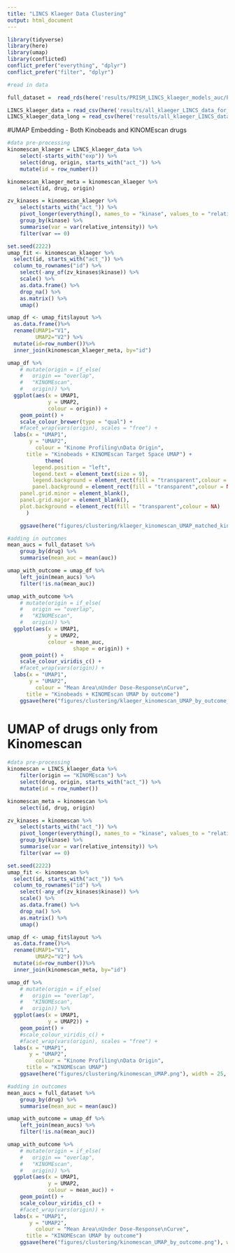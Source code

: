 ```yaml
---
title: "LINCS Klaeger Data Clustering"
output: html_document
---
```


```r
library(tidyverse)
library(here)
library(umap)
library(conflicted)
conflict_prefer("everything", "dplyr")
conflict_prefer("filter", "dplyr")
```

```r
#read in data 

full_dataset =  read_rds(here('results/PRISM_LINCS_klaeger_models_auc/PRISM_LINCS_klaeger_data_for_ml_auc.rds.gz'))

LINCS_klaeger_data = read_csv(here('results/all_klaeger_LINCS_data_for_ml_wide_matched_only.csv'))
LINCS_klaeger_data_long = read_csv(here('results/all_klaeger_LINCS_data_for_ml_long_matched_only.csv'))
```

#UMAP Embedding - Both Kinobeads and KINOMEscan drugs

```r
#data pre-processing
kinomescan_klaeger = LINCS_klaeger_data %>% 
	select(-starts_with("exp")) %>% 
	select(drug, origin, starts_with("act_")) %>% 
	mutate(id = row_number())

kinomescan_klaeger_meta = kinomescan_klaeger %>% 
	select(id, drug, origin)

zv_kinases = kinomescan_klaeger %>% 
	select(starts_with("act_")) %>% 
	pivot_longer(everything(), names_to = "kinase", values_to = "relative_intensity") %>% 
	group_by(kinase) %>% 
	summarise(var = var(relative_intensity)) %>% 
	filter(var == 0)
```

```r
set.seed(2222)
umap_fit <- kinomescan_klaeger %>%
  select(id, starts_with("act_")) %>%
  column_to_rownames("id") %>% 
	select(-any_of(zv_kinases$kinase)) %>% 
	scale() %>% 
	as.data.frame() %>% 
	drop_na() %>% 
	as.matrix() %>% 
	umap()

umap_df <- umap_fit$layout %>%
  as.data.frame()%>%
  rename(UMAP1="V1",
         UMAP2="V2") %>%
  mutate(id=row_number())%>%
  inner_join(kinomescan_klaeger_meta, by="id")

umap_df %>%
	# mutate(origin = if_else(
	# 	origin == "overlap",
	# 	"KINOMEscan",
	# 	origin)) %>%
  ggplot(aes(x = UMAP1, 
             y = UMAP2, 
             colour = origin)) +
	geom_point() +
	scale_colour_brewer(type = "qual") +
	#facet_wrap(vars(origin), scales = "free") +
  labs(x = "UMAP1",
       y = "UMAP2",
  		 colour = "Kinome Profiling\nData Origin",
      title = "Kinobeads + KINOMEscan Target Space UMAP") +
			theme(
		legend.position = "left",
		legend.text = element_text(size = 9),
		legend.background = element_rect(fill = "transparent",colour = NA),
		panel.background = element_rect(fill = "transparent",colour = NA),
    panel.grid.minor = element_blank(), 
    panel.grid.major = element_blank(),
    plot.background = element_rect(fill = "transparent",colour = NA)
      )

	ggsave(here("figures/clustering/klaeger_kinomescan_UMAP_matched_kinases_only.png"), width = 20.125, height = 5.258, units = "cm")
```

```r
#adding in outcomes
mean_aucs = full_dataset %>% 
	group_by(drug) %>% 
	summarise(mean_auc = mean(auc))

umap_with_outcome = umap_df %>% 
	left_join(mean_aucs) %>% 
	filter(!is.na(mean_auc))

umap_with_outcome %>%
	# mutate(origin = if_else(
	# 	origin == "overlap",
	# 	"KINOMEscan",
	# 	origin)) %>% 
  ggplot(aes(x = UMAP1, 
             y = UMAP2, 
             colour = mean_auc, 
  					 shape = origin)) +
	geom_point() +
	scale_colour_viridis_c() +
	#facet_wrap(vars(origin)) +
  labs(x = "UMAP1",
       y = "UMAP2",
  		 colour = "Mean Area\nUnder Dose-Response\nCurve",
      title = "Kinobeads + KINOMEscan UMAP by outcome")
	ggsave(here("figures/clustering/klaeger_kinomescan_UMAP_by_outcome_matched_kinases_only.png"), width = 25, height = 15, units = "cm")
```

# UMAP of drugs only from Kinomescan

```r
#data pre-processing
kinomescan = LINCS_klaeger_data %>%
	filter(origin == "KINOMEscan") %>% 
	select(drug, origin, starts_with("act_")) %>% 
	mutate(id = row_number())

kinomescan_meta = kinomescan %>% 
	select(id, drug, origin)

zv_kinases = kinomescan %>% 
	select(starts_with("act_")) %>% 
	pivot_longer(everything(), names_to = "kinase", values_to = "relative_intensity") %>% 
	group_by(kinase) %>% 
	summarise(var = var(relative_intensity)) %>% 
	filter(var == 0)
```

```r
set.seed(2222)
umap_fit <- kinomescan %>%
  select(id, starts_with("act_")) %>%
  column_to_rownames("id") %>% 
	select(-any_of(zv_kinases$kinase)) %>% 
	scale() %>% 
	as.data.frame() %>% 
	drop_na() %>% 
	as.matrix() %>% 
	umap()

umap_df <- umap_fit$layout %>%
  as.data.frame()%>%
  rename(UMAP1="V1",
         UMAP2="V2") %>%
  mutate(id=row_number())%>%
  inner_join(kinomescan_meta, by="id")

umap_df %>%
	# mutate(origin = if_else(
	# 	origin == "overlap",
	# 	"KINOMEscan",
	# 	origin)) %>%
  ggplot(aes(x = UMAP1,
             y = UMAP2)) +
	geom_point() +
	#scale_colour_viridis_c() +
	#facet_wrap(vars(origin), scales = "free") +
  labs(x = "UMAP1",
       y = "UMAP2",
  		 colour = "Kinome Profiling\nData Origin",
      title = "KINOMEscan UMAP")
	ggsave(here("figures/clustering/kinomescan_UMAP.png"), width = 25, height = 15, units = "cm")
```

```r
#adding in outcomes
mean_aucs = full_dataset %>% 
	group_by(drug) %>% 
	summarise(mean_auc = mean(auc))

umap_with_outcome = umap_df %>% 
	left_join(mean_aucs) %>% 
	filter(!is.na(mean_auc))

umap_with_outcome %>%
	# mutate(origin = if_else(
	# 	origin == "overlap",
	# 	"KINOMEscan",
	# 	origin)) %>% 
  ggplot(aes(x = UMAP1, 
             y = UMAP2, 
             colour = mean_auc)) +
	geom_point() +
	scale_colour_viridis_c() +
	#facet_wrap(vars(origin)) +
  labs(x = "UMAP1",
       y = "UMAP2",
  		 colour = "Mean Area\nUnder Dose-Response\nCurve",
      title = "KINOMEscan UMAP by outcome")
	ggsave(here("figures/clustering/kinomescan_UMAP_by_outcome.png"), width = 25, height = 15, units = "cm")
```
